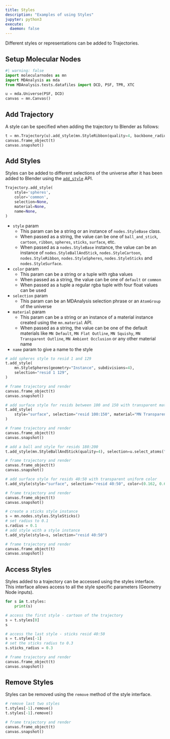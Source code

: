 ```yaml
---
title: Styles
description: "Examples of using Styles"
jupyter: python3
execute:
  daemon: false
---
```


Different styles or representations can be added to Trajectories.

## Setup Molecular Nodes

```python
#| warning: false
import molecularnodes as mn
import MDAnalysis as mda
from MDAnalysis.tests.datafiles import DCD, PSF, TPR, XTC

u = mda.Universe(PSF, DCD)
canvas = mn.Canvas()
```


## Add Trajectory

A style can be specified when adding the trajectory to Blender as follows:

```python
t = mn.Trajectory(u).add_style(mn.StyleRibbon(quality=4, backbone_radius = 0.5))
canvas.frame_object(t)
canvas.snapshot()
```

## Add Styles

Styles can be added to different selections of the universe after it has been added to Blender using the [`add_style`](../api/reference/entities.Trajectory.html#molecularnodes.entities.Trajectory.add_style) API.

```py
Trajectory.add_style(
    style='spheres',
    color='common',
    selection=None,
    material=None,
    name=None,
)
```

- `style` param
  - This param can be a string or an instance of `nodes.StyleBase` class.
  - When passed as a string, the value can be one of `ball_and_stick`, `cartoon`, `ribbon`, `spheres`, `sticks`, `surface`, etc.
  - When passed as a `nodes.StyleBase` instance, the value can be an instance of `nodes.StyleBallAndStick`, `nodes.StyleCartoon`, `nodes.StyleRibbon`, `nodes.StyleSpheres`, `nodes.StyleSticks` and `nodes.StyleSurface`.
- `color` param
  - This param can be a string or a tuple with rgba values
  - When passed as a string, the value can be one of `default` or `common`
  - When passed as a tuple a regular rgba tuple with four float values can be used
- `selection` param
  - This param can be an MDAnalysis selection phrase or an `AtomGroup` of the universe
- `material` param
  - This param can be a string or an instance of a material instance created using the `mn.material` API.
  - When passed as a string, the value can be one of the default materials like `MN Default`, `MN Flat Outline`, `MN Squishy`, `MN Transparent Outline`, `MN Ambient Occlusion` or any other material name
- `name` param to give a name to the style

```python
# add spheres style to resid 1 and 129
t.add_style(
    mn.StyleSpheres(geometry="Instance", subdivisions=4),
    selection="resid 1 129",
)
```

```python
# frame trajectory and render
canvas.frame_object(t)
canvas.snapshot()
```

```python
# add surface style for resids between 100 and 150 with transparent material
t.add_style(
    style="surface", selection="resid 100:150", material="MN Transparent Outline"
)
```

```python
# frame trajectory and render
canvas.frame_object(t)
canvas.snapshot()
```

```python
# add a ball and style for resids 180:200
t.add_style(mn.StyleBallAndStick(quality=4), selection=u.select_atoms("resid 180:200"))
```

```python
# frame trajectory and render
canvas.frame_object(t)
canvas.snapshot()
```

```python
# add surface style for resids 40:50 with transparent uniform color
t.add_style(style="surface", selection="resid 40:50", color=(0.162, 0.624, 0.196, 0.5))
```

```python
# frame trajectory and render
canvas.frame_object(t)
canvas.snapshot()
```

```python
# create a sticks style instance
s = mn.nodes.styles.StyleSticks()
# set radius to 0.1
s.radius = 0.1
# add style with a style instance
t.add_style(style=s, selection="resid 40:50")
```

```python
# frame trajectory and render
canvas.frame_object(t)
canvas.snapshot()
```

## Access Styles

Styles added to a trajectory can be accessed using the styles interface. This interface allows access to all the style specific parameters (Geometry Node inputs).

```python
for s in t.styles:
    print(s)
```

```python
# access the first style - cartoon of the trajectory
s = t.styles[0]
s
```

```python
# access the last style - sticks resid 40:50
s = t.styles[-1]
# set the sticks radius to 0.3
s.sticks_radius = 0.3
```

```python
# frame trajectory and render
canvas.frame_object(t)
canvas.snapshot()
```

## Remove Styles

Styles can be removed using the `remove` method of the style interface.

```python
# remove last two styles
t.styles[-1].remove()
t.styles[-1].remove()
```

```python
# frame trajectory and render
canvas.frame_object(t)
canvas.snapshot()
```
